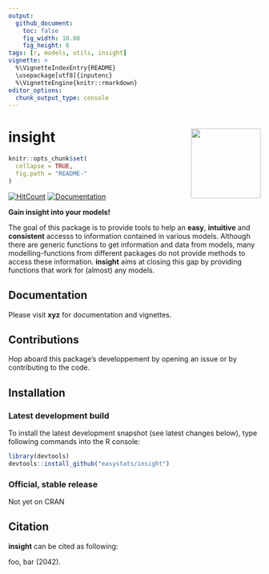 ```yaml
---
output: 
  github_document:
    toc: false
    fig_width: 10.08
    fig_height: 6
tags: [r, models, utils, insight]
vignette: >
  %\VignetteIndexEntry{README}
  \usepackage[utf8]{inputenc}
  %\VignetteEngine{knitr::rmarkdown}
editor_options: 
  chunk_output_type: console
---
```


# insight <img src='man/figures/logo.png' align="right" height="139" />

```r
knitr::opts_chunk$set(
  collapse = TRUE,
  fig.path = "README-"
)
```


<!-- [![Build Status](https://travis-ci.org/easystats/bayestestR.svg?branch=master)](https://travis-ci.org/easystats/bayestestR) -->
<!-- [![codecov](https://codecov.io/gh/easystats/bayestestR/branch/master/graph/badge.svg)](https://codecov.io/gh/easystats/bayestestR) -->
[![HitCount](http://hits.dwyl.io/easystats/insight.svg)](http://hits.dwyl.io/easystats/insight) [![Documentation](https://img.shields.io/badge/documentation-insight-orange.svg?colorB=E91E63)](https://github.com/easystats/insight)


**Gain insight into your models!**

The goal of this package is to provide tools to help an **easy**, **intuitive** and **consistent** accesss to information contained in various models. Although there are generic functions to get information and data from models, many modelling-functions from different packages do not provide methods to access these information. **insight** aims at closing this gap by providing functions that work for (almost) any models.
  
## Documentation

Please visit **xyz** for documentation and vignettes.

## Contributions

Hop aboard this package's developpement by opening an issue or by contributing to the code.


## Installation

### Latest development build

To install the latest development snapshot (see latest changes below), type following commands into the R console:

```r
library(devtools)
devtools::install_github("easystats/insight")
```

### Official, stable release

Not yet on CRAN

## Citation

**insight** can be cited as following:

foo, bar (2042). 

